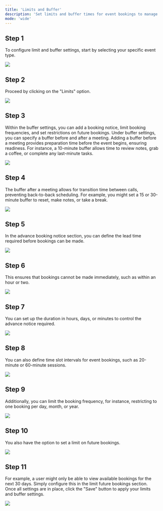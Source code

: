 ```yaml
---
title: 'Limits and Buffer'
description: 'Set limits and buffer times for event bookings to manage meeting frequency, prep time, and scheduling control.'
mode: 'wide'
---
```


## Step 1

To configure limit and buffer settings, start by selecting your specific event type.

<Frame><img src="/images/limits_and_buffer/image1.webp" /></Frame>

## Step 2

Proceed by clicking on the "Limits" option.

<Frame><img src="/images/limits_and_buffer/image2.webp" /></Frame>

## Step 3

Within the buffer settings, you can add a booking notice, limit booking frequencies, and set restrictions on future bookings. Under buffer settings, you can specify a buffer before and after a meeting. Adding a buffer before a meeting provides preparation time before the event begins, ensuring readiness. For instance, a 10-minute buffer allows time to review notes, grab a coffee, or complete any last-minute tasks.

<Frame><img src="/images/limits_and_buffer/image3.webp" /></Frame>

## Step 4

The buffer after a meeting allows for transition time between calls, preventing back-to-back scheduling. For example, you might set a 15 or 30-minute buffer to reset, make notes, or take a break.

<Frame><img src="/images/limits_and_buffer/image4.webp" /></Frame>

## Step 5

In the advance booking notice section, you can define the lead time required before bookings can be made.

<Frame><img src="/images/limits_and_buffer/image5.webp" /></Frame>

## Step 6

This ensures that bookings cannot be made immediately, such as within an hour or two.

<Frame><img src="/images/limits_and_buffer/image6.webp" /></Frame>

## Step 7

You can set up the duration in hours, days, or minutes to control the advance notice required.

<Frame><img src="/images/limits_and_buffer/image7.webp" /></Frame>

## Step 8

You can also define time slot intervals for event bookings, such as 20-minute or 60-minute sessions.

<Frame><img src="/images/limits_and_buffer/image8.webp" /></Frame>

## Step 9

Additionally, you can limit the booking frequency, for instance, restricting to one booking per day, month, or year.

<Frame><img src="/images/limits_and_buffer/image9.webp" /></Frame>

## Step 10

You also have the option to set a limit on future bookings.

<Frame><img src="/images/limits_and_buffer/image10.webp" /></Frame>

## Step 11

For example, a user might only be able to view available bookings for the next 30 days. Simply configure this in the limit future bookings section. Once all settings are in place, click the "Save" button to apply your limits and buffer settings.

<Frame><img src="/images/limits_and_buffer/image11.webp" /></Frame>

